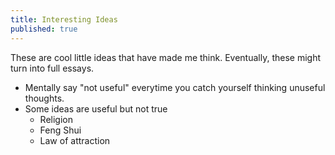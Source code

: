```yaml
---
title: Interesting Ideas
published: true
---
```


These are cool little ideas that have made me think.
Eventually, these might turn into full essays.

- Mentally say "not useful" everytime you catch yourself thinking unuseful thoughts.
- Some ideas are useful but not true
    - Religion
    - Feng Shui
    - Law of attraction

